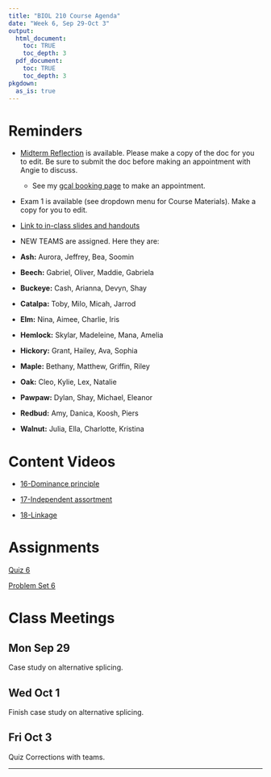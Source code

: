 ```yaml
---
title: "BIOL 210 Course Agenda"
date: "Week 6, Sep 29-Oct 3"
output: 
  html_document:
    toc: TRUE
    toc_depth: 3
  pdf_document:
    toc: TRUE
    toc_depth: 3
pkgdown:
  as_is: true
---
```

# Reminders

* [Midterm Reflection](https://docs.google.com/document/d/1Vvhn4R1gUjuunrFFWENReMvucvyaIbzeEJFK0aUpw4M/edit?usp=drive_link) is available. Please make a copy of the doc for you to edit. Be sure to submit the doc before making an appointment with Angie to discuss.
    * See my [gcal booking page](https://calendar.google.com/calendar/appointments/schedules/AcZssZ13c4kxrNqqz4TVPsSeRau7eRLLSLV9GoeCHlJX0ZvTNkbfOzvVkFwCi0GKK-kbi9ZRFFpTgg4o) to make an appointment.
* Exam 1 is available (see dropdown menu for Course Materials). Make a copy for you to edit.
* [Link to in-class slides and handouts](https://drive.google.com/drive/folders/17Fm-yEXqtlvGJfFaw6WqywIScW_eZ8m_?usp=drive_link)

* NEW TEAMS are assigned. Here they are:


* <b>Ash:</b> Aurora, Jeffrey, Bea, Soomin
* <b>Beech:</b> Gabriel, Oliver, Maddie, Gabriela
* <b>Buckeye:</b> Cash, Arianna, Devyn, Shay
* <b>Catalpa:</b> Toby, Milo, Micah, Jarrod
* <b>Elm:</b>  Nina, Aimee, Charlie, Iris
* <b>Hemlock:</b> Skylar, Madeleine, Mana, Amelia
* <b>Hickory:</b> Grant, Hailey, Ava, Sophia
* <b>Maple:</b> Bethany, Matthew, Griffin, Riley
* <b>Oak:</b> Cleo, Kylie, Lex, Natalie
* <b>Pawpaw:</b> Dylan, Shay, Michael, Eleanor
* <b>Redbud:</b> Amy, Danica, Koosh, Piers
* <b>Walnut:</b> Julia, Ella, Charlotte, Kristina

# Content Videos

* [16-Dominance principle](https://drive.google.com/drive/folders/1xn0bdgGBMCf0MJvxNHW1BvSkR9U9smSV?usp=drive_link)

* [17-Independent assortment](https://drive.google.com/drive/folders/1xqGv2vUAJwJStXo54SmjDI1Y61viy_ly?usp=drive_link)

* [18-Linkage](https://drive.google.com/drive/folders/1Z4s_dBsSBdqrfdeumUCtSz3yI8XpOKwA?usp=drive_link)

# Assignments

[Quiz 6](https://docs.google.com/forms/d/e/1FAIpQLSf5Esb7eB_kXaExmGJXlsoplvHj0tyL9wmsnc_Rv6APmNpZnQ/viewform?usp=sf_link)

[Problem Set 6](ps6.html)

# Class Meetings

## Mon Sep 29

Case study on alternative splicing.

## Wed Oct 1

Finish case study on alternative splicing.

## Fri Oct 3

Quiz Corrections with teams.
<br>

------------------------------------------------------------------------

